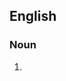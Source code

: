 ==English==

===Noun===
{{head|en|noun form|head=[[vital]] [[organ]]s}}

# {{plural of|en|vital organ}}